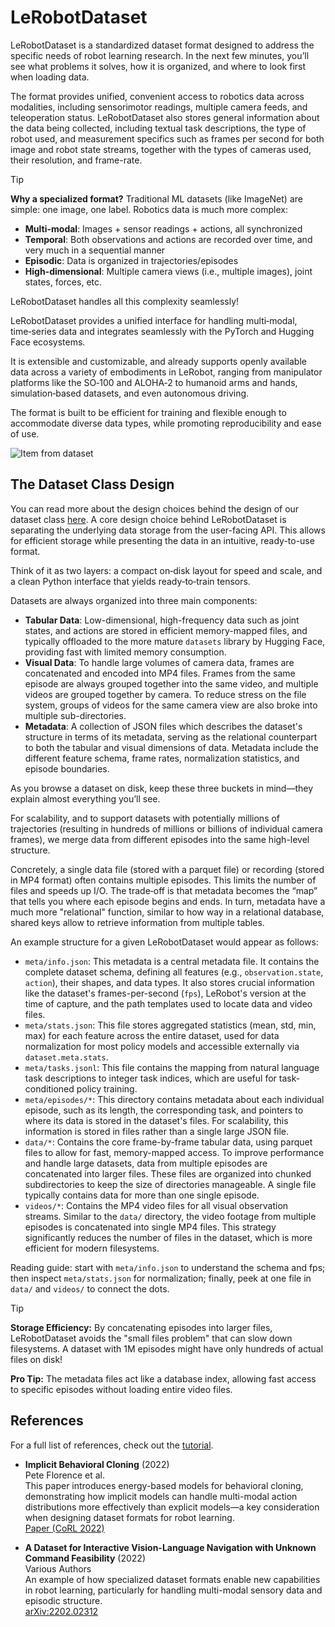 # LeRobotDataset

LeRobotDataset is a standardized dataset format designed to address the specific needs of robot learning research. In the next few minutes, you’ll see what problems it solves, how it is organized, and where to look first when loading data.

The format provides unified, convenient access to robotics data across modalities, including sensorimotor readings, multiple camera feeds, and teleoperation status. LeRobotDataset also stores general information about the data being collected, including textual task descriptions, the type of robot used, and measurement specifics such as frames per second for both image and robot state streams, together with the types of cameras used, their resolution, and frame-rate.

> [!TIP]
> **Why a specialized format?** Traditional ML datasets (like ImageNet) are simple: one image, one label. Robotics data is much more complex:
> - **Multi-modal**: Images + sensor readings + actions, all synchronized
> - **Temporal**: Both observations and actions are recorded over time, and very much in a sequential manner
> - **Episodic**: Data is organized in trajectories/episodes
> - **High-dimensional**: Multiple camera views (i.e., multiple images), joint states, forces, etc.
>
> LeRobotDataset handles all this complexity seamlessly!

LeRobotDataset provides a unified interface for handling multi‑modal, time‑series data and integrates seamlessly with the PyTorch and Hugging Face ecosystems.

It is extensible and customizable, and already supports openly available data across a variety of embodiments in LeRobot, ranging from manipulator platforms like the SO‑100 and ALOHA‑2 to humanoid arms and hands, simulation‑based datasets, and even autonomous driving.

The format is built to be efficient for training and flexible enough to accommodate diverse data types, while promoting reproducibility and ease of use.

<img src="https://huggingface.co/datasets/huggingface/documentation-images/resolve/main/robotics-course/item-from-dataset.png" alt="Item from dataset">

## The Dataset Class Design

You can read more about the design choices behind the design of our dataset class [here](https://huggingface.co/blog/lerobot-datasets-v3).
A core design choice behind LeRobotDataset is separating the underlying data storage from the user-facing API. This allows for efficient storage while presenting the data in an intuitive, ready-to-use format.

Think of it as two layers: a compact on‑disk layout for speed and scale, and a clean Python interface that yields ready‑to‑train tensors.

Datasets are always organized into three main components:

- **Tabular Data**: Low-dimensional, high-frequency data such as joint states, and actions are stored in efficient memory-mapped files, and typically offloaded to the more mature `datasets` library by Hugging Face, providing fast with limited memory consumption.
- **Visual Data**: To handle large volumes of camera data, frames are concatenated and encoded into MP4 files. Frames from the same episode are always grouped together into the same video, and multiple videos are grouped together by camera. To reduce stress on the file system, groups of videos for the same camera view are also broke into multiple sub-directories.
- **Metadata**: A collection of JSON files which describes the dataset's structure in terms of its metadata, serving as the relational counterpart to both the tabular and visual dimensions of data. Metadata include the different feature schema, frame rates, normalization statistics, and episode boundaries.

As you browse a dataset on disk, keep these three buckets in mind—they explain almost everything you’ll see.


For scalability, and to support datasets with potentially millions of trajectories (resulting in hundreds of millions or billions of individual camera frames), we merge data from different episodes into the same high-level structure.

Concretely, a single data file (stored with a parquet file) or recording (stored in MP4 format) often contains multiple episodes. This limits the number of files and speeds up I/O. The trade‑off is that metadata becomes the “map” that tells you where each episode begins and ends. In turn, metadata have a much more "relational" function, similar to how way in a relational database, shared keys allow to retrieve information from multiple tables.

An example structure for a given LeRobotDataset would appear as follows:

- `meta/info.json`: This metadata is a central metadata file. It contains the complete dataset schema, defining all features (e.g., `observation.state`, `action`), their shapes, and data types. It also stores crucial information like the dataset's frames-per-second (`fps`), LeRobot's version at the time of capture, and the path templates used to locate data and video files.
- `meta/stats.json`: This file stores aggregated statistics (mean, std, min, max) for each feature across the entire dataset, used for data normalization for most policy models and accessible externally via `dataset.meta.stats`.
- `meta/tasks.jsonl`: This file contains the mapping from natural language task descriptions to integer task indices, which are useful for task-conditioned policy training.
- `meta/episodes/*`: This directory contains metadata about each individual episode, such as its length, the corresponding task, and pointers to where its data is stored in the dataset's files. For scalability, this information is stored in files rather than a single large JSON file.
- `data/*`: Contains the core frame-by-frame tabular data, using parquet files to allow for fast, memory-mapped access. To improve performance and handle large datasets, data from multiple episodes are concatenated into larger files. These files are organized into chunked subdirectories to keep the size of directories manageable. A single file typically contains data for more than one single episode.
- `videos/*`: Contains the MP4 video files for all visual observation streams. Similar to the `data/` directory, the video footage from multiple episodes is concatenated into single MP4 files. This strategy significantly reduces the number of files in the dataset, which is more efficient for modern filesystems.

Reading guide: start with `meta/info.json` to understand the schema and fps; then inspect `meta/stats.json` for normalization; finally, peek at one file in `data/` and `videos/` to connect the dots.

> [!TIP]
> **Storage Efficiency:** By concatenating episodes into larger files, LeRobotDataset avoids the "small files problem" that can slow down filesystems. A dataset with 1M episodes might have only hundreds of actual files on disk!
>
> **Pro Tip:** The metadata files act like a database index, allowing fast access to specific episodes without loading entire video files.

## References

For a full list of references, check out the [tutorial](https://huggingface.co/spaces/lerobot/robot-learning-tutorial).

- **Implicit Behavioral Cloning** (2022)  
  Pete Florence et al.  
  This paper introduces energy-based models for behavioral cloning, demonstrating how implicit models can handle multi-modal action distributions more effectively than explicit models—a key consideration when designing dataset formats for robot learning.  
  [Paper (CoRL 2022)](https://proceedings.mlr.press/v164/florence22a.html)

- **A Dataset for Interactive Vision-Language Navigation with Unknown Command Feasibility** (2022)  
  Various Authors  
  An example of how specialized dataset formats enable new capabilities in robot learning, particularly for handling multi-modal sensory data and episodic structure.  
  [arXiv:2202.02312](https://huggingface.co/papers/2202.02312)
